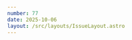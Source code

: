 ```yaml
---
number: 77
date: 2025-10-06
layout: /src/layouts/IssueLayout.astro
---
```



<Title title={`Issue ${frontmatter.number}`} date={frontmatter.date} />

<NewsletterSponsorSlot
  title="​​Use your SwiftUI Previews as Snapshot Tests!​​​"
  url={`https://screenshotbot.io/blog/swiftui-previews-and-prefire-free-snapshot-tests?utm_source=pol`}
  description="Read our guide on repurposing #Previews, and learn how you can scale up your snapshot testing, without the friction."
  image="https://d2thv89fb05cma.cloudfront.net/ioscinewsletter/images/screenshotbot.png"
/>

## How do you automate your app's release process?

Hey everyone! I hope you’ve all had a fantastic couple of weeks — welcome to another issue of the newsletter!

Last week I ran another edition of my free webinar series exclusive to iOS CI Newsletter. In the session, I set up a **full CI/CD release pipeline from scratch** for an iOS app to automate** testing, archiving** and **uploading builds** to App Store Connect.

I used this opportunity to try a set up that I have been meaning to test for a long time: using **GitHub Actions** as the CI/CD service with a **[Namespace](https://namespace.so)** macOS runner.

I have to admit that I am very impressed with **how easy the set up was** and how **running on Apple Silicon M2/M4 machines** dramatically improved my runs compared to running the same workflow in Xcode Cloud.

I was able to run for a production app (not just a simple TODO test app) in **just 6 minutes**!

I think I found my favorite set up for my indie apps, I would thoroughly encourage you to check it out.

Now, let's dive into today's issue 👀...

### [​🔨 How to reduce your build times with Xcode's compilation caching​](https://bitrise.io/blog/post/accelerate-ios-builds-with-xcode-26-compilation-caching-on-bitrise?utm_source=ioscinewsletter&utm_medium=web&utm_campaign=issue_77)

Xcode 26 introduced a brand new feature called **Compilation Caching**, which improves build times when **switching branches** or **doing clean builds**.

If you'd like to know how it works, check out this awesome article by [Dan Žďárek](https://www.linkedin.com/in/dan-zdarek/) on the [Bitrise](https://x.com/bitrise) blog. Oh, and if you're a Bitrise user, you'll be happy to know that they have already added support for it 👏.

### [​🧠 Start formatting your CI/CD output with AI in mind​](https://ldomaradzki.com/blog/stop-wasting-context-build-output?utm_source=ioscinewsletter&utm_medium=web&utm_campaign=issue_77)

When working with an AI coding agent, providing the right amount of context is key. Too little context can lead to poor results, while too much can waste valuable tokens — and money.

This is especially true when **debugging CI/CD issues**, where logs from tools like **xcodebuild** are often **verbose** and span **thousands of lines**. This challenge inspired [Łukasz Domaradzki](https://x.com/ldomaradzki) to build **[xcsift](https://github.com/ldomaradzki/xcsift)**, a command-line tool that transforms build output into structured data that’s easier for AI agents to process.

### [​🐙 Use GitHub Copilot directly from the Terminal​](https://github.blog/changelog/2025-09-25-github-copilot-cli-is-now-in-public-preview?utm_source=ioscinewsletter&utm_medium=web&utm_campaign=issue_77)

Last week, **GitHub** announced the public preview release of the **GitHub Copilot CLI**. Similarly to [Anthropic's very popular Claude Code](https://www.claude.com/product/claude-code?utm_source=ioscinewsletter&utm_medium=web&utm_campaign=issue_77), the Copilot CLI allows you to **interact directly with Copilot's AI agents from your terminal**.

All you need to try it today is a GitHub account and access to Copilot Pro.

### [​🎥 CI/CD for iOS Developers webinar recording​](https://streamyard.com/ik659maf7b32?utm_source=ioscinewsletter&utm_medium=web&utm_campaign=issue_77)

Last week I ran a **free webinar for all iOS CI Newsletter subscribers** about how to **get started with CI/CD** and how to **set up a release pipeline from scratch for an iOS app**.

If you weren't able to attend or if you'd like to watch it again, you can [now access the recording here](https://streamyard.com/ik659maf7b32?utm_source=ioscinewsletter&utm_medium=web&utm_campaign=issue_77).

[​If you're interested in the code that I used for the webinar, check out this step by step guide that I put together.​](https://pol.link/ci-cd-for-ios-workshop)
